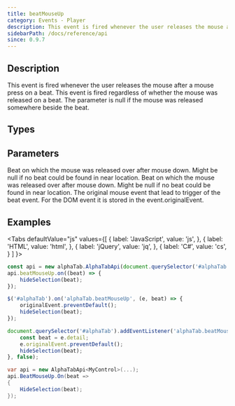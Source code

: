 ```yaml
---
title: beatMouseUp
category: Events - Player
description: This event is fired whenever the user releases the mouse after a mouse press on a beat.
sidebarPath: /docs/reference/api
since: 0.9.7
---
```


<SinceBadge since="0.9.7" />


## Description
This event is fired whenever the user releases the mouse after a mouse press on a beat.
This event is fired regardless of whether the mouse was released on a beat.
The parameter is null if the mouse was released somewhere beside the beat.

<EventDescription metadata={metadata} />

## Types

<TypeTable>
    <TypeRow type="js" name="function(beat, originalEvent)" />    
    <TypeRow type="net" name="Action<AlphaTab.Model.Beat>" />    
</TypeTable>

## Parameters

<ParameterTable>
    <ParameterRow platform="js" name="beat" type="alphaTab.model.Beat">
        Beat on which the mouse was released over after mouse down.
        Might be null if no beat could be found in near location.
    </ParameterRow>
    <ParameterRow platform="net" name="beat" type="AlphaTab.Model.Beat">
        Beat on which the mouse was released over after mouse down.
        Might be null if no beat could be found in near location.
    </ParameterRow>
    <ParameterRow platform="js-jquery" name="originalEvent" type="MouseEvent">
        The original mouse event that lead to trigger of the beat event. For the DOM event it is stored in the event.originalEvent.
    </ParameterRow>
</ParameterTable>

## Examples

<Tabs
  defaultValue="js"
  values={[
    { label: 'JavaScript', value: 'js', },
    { label: 'HTML', value: 'html', },
    { label: 'jQuery', value: 'jq', },
    { label: 'C#', value: 'cs', }
  ]
}>
<TabItem value="js">

```js
const api = new alphaTab.AlphaTabApi(document.querySelector('#alphaTab'));
api.beatMouseUp.on((beat) => {
    hideSelection(beat);
});
```

</TabItem>
<TabItem value="jq">

```js
$('#alphaTab').on('alphaTab.beatMouseUp', (e, beat) => {
    originalEvent.preventDefault();
    hideSelection(beat);
});
```

</TabItem>
<TabItem value="html">

```js
document.querySelector('#alphaTab').addEventListener('alphaTab.beatMouseUp', (e) => {
    const beat = e.detail;
    e.originalEvent.preventDefault();
    hideSelection(beat);
}, false);
```

</TabItem>
<TabItem value="cs">

```cs
var api = new AlphaTabApi<MyControl>(...);
api.BeatMouseUp.On(beat => 
{
    HideSelection(beat);
});
```

</TabItem>
</Tabs>